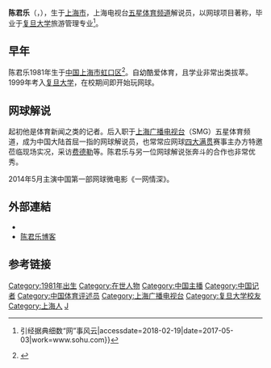 {{艺人
| 名字 = 陈君乐
| 英文名 = Jr Chen
| 類型 = 节目主持
| 國籍 = {{PRC}}
| 出生日期 = {{Birth date and age|1981|06|15}}
| 出生地点 = {{CHN}}[[上海市|上海市]][[虹口区|虹口区]]
| 母校 = [[复旦大学|复旦大学]]
| 经纪公司 = [[上海广播电视台|上海广播电视台]]<br>（SMG 五星体育）
| 职业 = 体育节目解说
| 代表作 = 网球大满贯
}}

'''陈君乐'''（{{lang-en|Jr Chen}}，{{bd|1981年|6月15日||}}），生于[[上海市|上海市]]，上海电视台[[五星体育频道|五星体育频道]]解说员，以网球项目著称，毕业于[[复旦大学|复旦大学]]旅游管理专业<ref>{{Cite web|url=http://www.sohu.com/a/138101386_492626|title=相聚城开，与君同乐 {{!}} 引经据典细数“网”事风云|accessdate=2018-02-19|date=2017-05-03|work=www.sohu.com}}</ref>。

== 早年 ==
 
陈君乐1981年生于[[中国|中国]][[上海市|上海市]][[虹口区|虹口区]]<ref>{{Cite web|url=http://junle.chen.blog.163.com/profile/|title=一坨陈君乐的个人资料 - 网易博客|accessdate=2018-02-19|last=junle.chen,一坨陈君乐|work=junle.chen.blog.163.com|language=zh|archive-url=https://web.archive.org/web/20180219210551/http://junle.chen.blog.163.com/profile/|archive-date=2018-02-19|dead-url=yes}}</ref>。自幼酷爱体育，且学业非常出类拔萃。1999年考入[[复旦大学|复旦大学]]，在校期间即开始玩网球。

== 网球解说 ==

起初他是体育新闻之类的记者。后入职于[[上海广播电视台|上海广播电视台]]（SMG）五星体育频道，成为中国大陆首屈一指的网球解说员，也常常应网球[[四大满贯|四大满贯]]赛事主办方特邀莅临现场实况，采访[[费德勒|费德勒]]等。陈君乐与另一位网球解说张奔斗的合作也非常优秀。

2014年5月主演中国第一部网球微电影《一网情深》。

==外部連結==
*{{weibo|chenjunle}}
*[http://blog.sina.com.cn/chenjunle 陈君乐博客]

== 参考链接 ==
{{reflist}}

{{DEFAULTSORT:Chen Junle}}
[[Category:1981年出生|Category:1981年出生]]
[[Category:在世人物|Category:在世人物]]
[[Category:中国主播|Category:中国主播]]
[[Category:中国记者|Category:中国记者]]
[[Category:中国体育评述员|Category:中国体育评述员]]
[[Category:上海广播电视台|Category:上海广播电视台]]
[[Category:复旦大学校友|Category:复旦大学校友]]
[[Category:上海人|Category:上海人]]
[[Category:陈姓|J]]